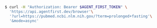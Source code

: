 ```bash
$ curl -H "Authorization: Bearer $AGENT_FIRST_TOKEN" \
  'https://api.agentfirst.dev/browser'\
  '?url=https://pubmed.ncbi.nlm.nih.gov/?term=prolonged+fasting'\
  '&mode=async'
```
